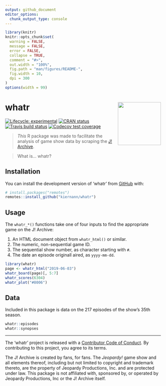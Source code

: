 ```yaml
---
output: github_document
editor_options: 
  chunk_output_type: console
---
```


<!-- README.md is generated from README.Rmd. Please edit that file -->

```r
library(knitr)
knitr::opts_chunk$set(
  warning = FALSE,
  message = FALSE,
  error = FALSE,
  collapse = TRUE,
  comment = "#>",
  out.width = "100%",
  fig.path = "man/figures/README-",
  fig.width = 10,
  dpi = 300
)
options(width = 99)
```

# whatr <img src='man/figures/logo.png' align="right" height="139" />

<!-- badges: start -->
[![Lifecycle: experimental][life_badge]][life_link]
[![CRAN status][cran_badge]][cran_link]
[![Travis build status][trav_badge]][trav_link]
[![Codecov test coverage][cov_badge]][cov_link]
<!-- badges: end -->

> _This_ R package was made to facilitate the analysis of game show data by
scraping the [J! Archive][ja].

> What is... whatr?

## Installation

You can install the development version of 'whatr' from [GitHub][gh] with:

```r
# install.packages("remotes")
remotes::install_github("kiernann/whatr")
```

## Usage

The `whatr_*()` functions take one of four inputs to find the appropriate
game on the J! Archive:

1. An HTML document object from `whatr_html()` or similar.
2. The numeric, non-sequential game ID.
3. The sequential show number, as character starting with `#`.
4. The date an episode originall aired, as `yyyy-mm-dd`.

```r
library(whatr)
page <- whatr_html("2019-06-03")
whatr_board(page)[, 5:7]
whatr_scores(6304)
whatr_plot("#8006")
```

## Data

Included in this package is data on the 217 episodes of the show's 35th season.

```r
whatr::episodes
whatr::synopses
```

*****

The 'whatr' project is released with a [Contributor Code of Conduct][coc]. By
contributing to this project, you agree to its terms.

The J! Archive is created by fans, for fans. The _Jeopardy!_ game show and all
elements thereof, including but not limited to copyright and trademark thereto,
are the property of Jeopardy Productions, Inc. and are protected under law. This
package is not affiliated with, sponsored by, or operated by Jeopardy
Productions, Inc or the J! Archive itself.

<!-- refs: start -->
[life_badge]: https://img.shields.io/badge/lifecycle-maturing-blue.svg
[life_link]: https://www.tidyverse.org/lifecycle/#maturing
[cran_badge]: https://www.r-pkg.org/badges/version/whatr
[cran_link]: https://CRAN.R-project.org/package=whatr
[trav_badge]: https://travis-ci.org/kiernann/whatr.svg?branch=master
[trav_link]: https://travis-ci.org/kiernann/whatr
[cov_badge]: https://img.shields.io/codecov/c/github/kiernann/whatr/master.svg
[cov_link]: https://codecov.io/gh/kiernann/whatr?branch=master'
[ja]: http://j-archive.com/
[gh]: https://github.com/kiernann/whatr
[coc]: https://kiernann.com/whatr/CODE_OF_CONDUCT.html
<!-- refs: end -->
